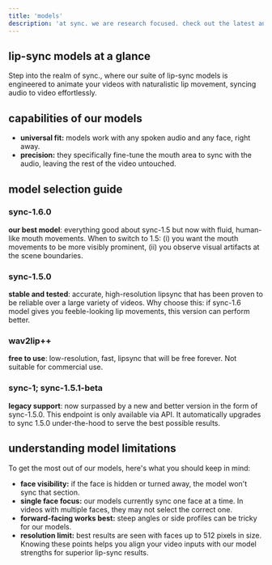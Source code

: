 ```yaml
---
title: 'models'
description: 'at sync. we are research focused. check out the latest and greatest in our models.'
---
```



## lip-sync models at a glance
Step into the realm of sync., where our suite of lip-sync models is engineered to animate your videos with naturalistic lip movement, syncing audio to video effortlessly.

## capabilities of our models
- **universal fit:** models work with any spoken audio and any face, right away.
- **precision:** they specifically fine-tune the mouth area to sync with the audio, leaving the rest of the video untouched.

## model selection guide
### sync-1.6.0
**our best model**: everything good about sync-1.5 but now with fluid, human-like mouth movements. When to switch to 1.5: (i) you want the mouth movements to be more visibly prominent, (ii) you observe visual artifacts at the scene boundaries. 
### sync-1.5.0
**stable and tested**: accurate, high-resolution lipsync that has been proven to be reliable over a large variety of videos. Why choose this: if sync-1.6 model gives you feeble-looking lip movements, this version can perform better.

### wav2lip++
**free to use**: low-resolution, fast, lipsync that will be free forever. Not suitable for commercial use.

### sync-1; sync-1.5.1-beta
**legacy support**: now surpassed by a new and better version in the form of sync-1.5.0. This endpoint is only available via API. It automatically upgrades to sync 1.5.0 under-the-hood to serve the best possible results.



## understanding model limitations
To get the most out of our models, here's what you should keep in mind:

- **face visibility:** if the face is hidden or turned away, the model won't sync that section.
- **single face focus:** our models currently sync one face at a time. In videos with multiple faces, they may not select the correct one.
- **forward-facing works best:** steep angles or side profiles can be tricky for our models.
- **resolution limit:** best results are seen with faces up to 512 pixels in size.
Knowing these points helps you align your video inputs with our model strengths for superior lip-sync results.